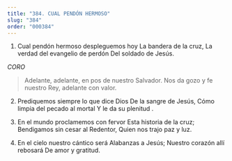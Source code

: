 ```yaml
---
title: "384. CUAL PENDÓN HERMOSO"
slug: "384"
order: "000384"
---
```

1. Cual pendón hermoso despleguemos hoy La bandera de la cruz,
La verdad del evangelio de perdón Del soldado de Jesús.

*CORO*

> Adelante, adelante, en pos de nuestro Salvador. Nos da gozo y fe nuestro Rey, adelante con valor.

2. Prediquemos siempre lo que dice Dios De la sangre de Jesús,
Cómo limpia del pecado al mortal Y le da su plenitud .

3. En el mundo proclamemos con fervor Esta historia de la cruz;
Bendigamos sin cesar al Redentor, Quien nos trajo paz y luz.

4. En el cielo nuestro cántico será Alabanzas a Jesús;
Nuestro corazón allí rebosará De amor y gratitud.
